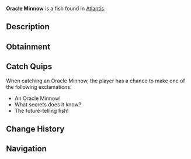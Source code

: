 {{FishInfobox
|image          = Oracle Minnow.png
|rarity         = Common
|sea            = First Sea
|location       = [[Atlantis]]
|sublocation    = 
|sources        = Fishing Rod
|radar_location = 
|xp             = 30
|weather        = Clear
|time           = Day
|season         = 
|bait           = Flakes
|base_weight    = 0.7
|base_value     = 50
|weight_range   = 0.5
|base_chance    = 90
|base_resil     = 90
}}
'''Oracle Minnow''' is a {{Rarity|Common}} fish found in [[Atlantis]].

== Description ==
{{Description|These prophetic little fish are said to gather where important events will occur. Ancient civilizations would watch their schooling patterns to predict the future.|Bestiary Entry}}

== Obtainment ==
{{Description|Sunken's Depth Pool|Bestiary Hint}}
{{Fish Availability|
Atlantis/Sunken Depths
|top_rods      = 
Leviathan's Fang Rod\184221.43\0;
Trident Rod\177489.54\14927.81;
Free Spirit Rod\175670.92\14909.52;
No-Life Rod\171277.14\21440.52;
Azure Of Lagoon\166053.11\20341.7;
Training Rod\130587.6\22970.83;
Flimsy Rod\105714.89\21407.83;
Abyssal Specter Rod\154386.07\19345.64;
Nocturnal Rod\98669.95\80564.87;
Fast Rod\149120.68\21552.68;
Seraphic Rod\160004.59\21356.12;
Challenger's Rod\156923.37\19674.56;
Ethereal Prism Rod\155539.46\0;
Rod Of The Forgotten Fang\154627.9\19501.14;
Zeus Rod\153770.81\19279.3;
Rod Of The Depths\153316.19\17766;
Rod Of The Exalted One\152134.36\0;
Blazebringer Rod\150938.74\18913.67;
Verdant Shear Rod\150518.31\18274.33;
Depthseeker Rod\148605.68\17084.62;
Avalanche Rod\147352.1\16445.84;
Volcanic Rod\146528.19\17363.6;
Steady Rod\72173.19\9219.42
|recommended   = Trident Rod
}}

== Catch Quips ==
When catching an Oracle Minnow, the player has a chance to make one of the following exclamations:
* An Oracle Minnow!
* What secrets does it know?
* The future-telling fish!

== Change History ==
{{Change History|{{subst:Current Version}}}}

== Navigation ==
{{Fish Navbox|Atlantis}}